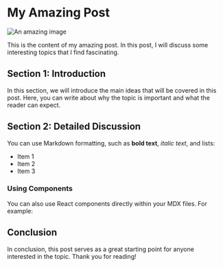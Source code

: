 
# My Amazing Post

![An amazing image](https://example.com/image.jpg)

This is the content of my amazing post. In this post, I will discuss some
interesting topics that I find fascinating.

## Section 1: Introduction

In this section, we will introduce the main ideas that will be covered in this
post. Here, you can write about why the topic is important and what the reader
can expect.

## Section 2: Detailed Discussion

You can use Markdown formatting, such as **bold text**, _italic text_, and
lists:

- Item 1
- Item 2
- Item 3

### Using Components

You can also use React components directly within your MDX files. For example:

## Conclusion

In conclusion, this post serves as a great starting point for anyone interested
in the topic. Thank you for reading!
